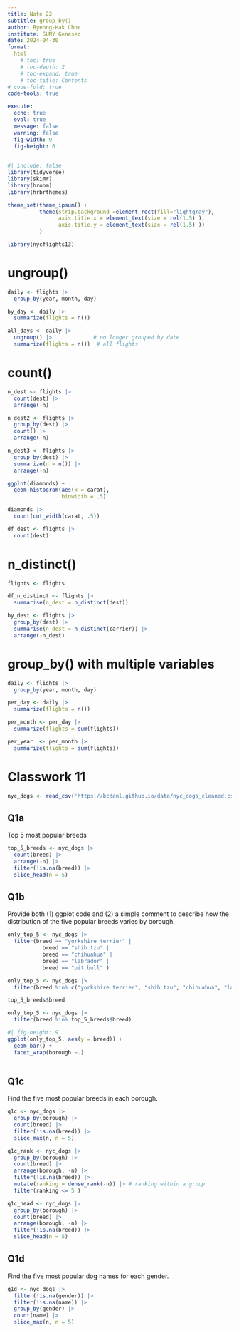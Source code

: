 ```yaml
---
title: Note 22
subtitle: group_by() 
author: Byeong-Hak Choe
institute: SUNY Geneseo
date: 2024-04-30
format: 
  html
    # toc: true
    # toc-depth: 2
    # toc-expand: true
    # toc-title: Contents
# code-fold: true
code-tools: true

execute:
  echo: true
  eval: true
  message: false
  warning: false
  fig-width: 9
  fig-height: 6
---
```

```r
#| include: false
library(tidyverse)
library(skimr)
library(broom)
library(hrbrthemes)

theme_set(theme_ipsum() +
          theme(strip.background =element_rect(fill="lightgray"),
                axis.title.x = element_text(size = rel(1.5) ),
                axis.title.y = element_text(size = rel(1.5) ))
          )

```


```r
library(nycflights13)

```


# ungroup()

```r
daily <- flights |> 
  group_by(year, month, day)

by_day <- daily |> 
  summarize(flights = n())

all_days <- daily |> 
  ungroup() |>             # no longer grouped by date
  summarize(flights = n())  # all flights
```


# count()

```r
n_dest <- flights |> 
  count(dest) |> 
  arrange(-n)
```



```r
n_dest2 <- flights |> 
  group_by(dest) |> 
  count() |> 
  arrange(-n)
```


```r
n_dest3 <- flights |> 
  group_by(dest) |> 
  summarize(n = n()) |> 
  arrange(-n)

```


```r
ggplot(diamonds) +
  geom_histogram(aes(x = carat),
                 binwidth = .5)
```

```r
diamonds |> 
  count(cut_width(carat, .5))
```


```r
df_dest <- flights |> 
  count(dest)
```


# n_distinct()

```r
flights <- flights
```


```r
df_n_distinct <- flights |> 
  summarise(n_dest = n_distinct(dest))
```

```r
by_dest <- flights |> 
  group_by(dest) |> 
  summarise(n_dest = n_distinct(carrier)) |> 
  arrange(-n_dest)
```


# group_by() with multiple variables

```r
daily <- flights |> 
  group_by(year, month, day)

per_day <- daily |> 
  summarize(flights = n())

per_month <- per_day |> 
  summarize(flights = sum(flights))

per_year  <- per_month |> 
  summarize(flights = sum(flights))
```


# Classwork 11
```r
nyc_dogs <- read_csv('https://bcdanl.github.io/data/nyc_dogs_cleaned.csv')
```

## Q1a
Top 5 most popular breeds
```r
top_5_breeds <- nyc_dogs |> 
  count(breed) |> 
  arrange(-n) |> 
  filter(!is.na(breed)) |> 
  slice_head(n = 5)
```


## Q1b
Provide both (1) ggplot code and (2) a simple comment to describe how the distribution of the five popular breeds varies by borough.


```r
only_top_5 <- nyc_dogs |> 
  filter(breed == "yorkshire terrier" |
           breed == "shih tzu" |
           breed == "chihuahua" |
           breed == "labrador" |
           breed == "pit bull" )

only_top_5 <- nyc_dogs |> 
  filter(breed %in% c("yorkshire terrier", "shih tzu", "chihuahua", "labrador", "pit bull"))

top_5_breeds$breed

only_top_5 <- nyc_dogs |> 
  filter(breed %in% top_5_breeds$breed)
```


```r
#| fig-height: 9
ggplot(only_top_5, aes(y = breed)) +
  geom_bar() +
  facet_wrap(borough ~.)
  
```

## Q1c
Find the five most popular breeds in each borough.
```r
q1c <- nyc_dogs |> 
  group_by(borough) |> 
  count(breed) |> 
  filter(!is.na(breed)) |> 
  slice_max(n, n = 5)
```


```r
q1c_rank <- nyc_dogs |> 
  group_by(borough) |> 
  count(breed) |> 
  arrange(borough, -n) |> 
  filter(!is.na(breed)) |> 
  mutate(ranking = dense_rank(-n)) |> # ranking within a group
  filter(ranking <= 5 )

```

```r
q1c_head <- nyc_dogs |> 
  group_by(borough) |> 
  count(breed) |> 
  arrange(borough, -n) |> 
  filter(!is.na(breed)) |> 
  slice_head(n = 5)
```


## Q1d
Find the five most popular dog names for each gender.

```r
q1d <- nyc_dogs |> 
  filter(!is.na(gender)) |> 
  filter(!is.na(name)) |> 
  group_by(gender) |> 
  count(name) |> 
  slice_max(n, n = 5)
```



